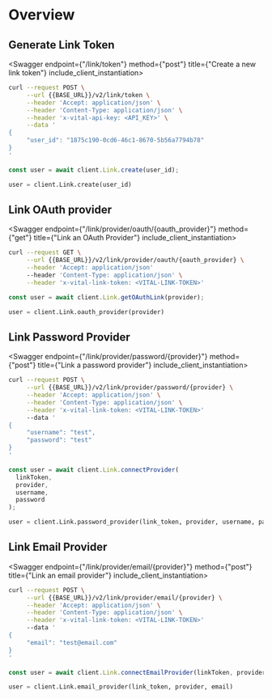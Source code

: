 
# Overview

## Generate Link Token

<Swagger endpoint={"/link/token"} method={"post"} title={"Create a new link token"} include_client_instantiation>

```bash
curl --request POST \
     --url {{BASE_URL}}/v2/link/token \
     --header 'Accept: application/json' \
     --header 'Content-Type: application/json' \
     --header 'x-vital-api-key: <API_KEY>' \
     --data '
{
     "user_id": "1875c190-0cd6-46c1-8670-5b56a7794b78"
}
'
```

```js
const user = await client.Link.create(user_id);
```

```python
user = client.Link.create(user_id)
```

</Swagger>

## Link OAuth provider

<Swagger endpoint={"/link/provider/oauth/{oauth_provider}"} method={"get"} title={"Link an OAuth Provider"} include_client_instantiation>

```bash
curl --request GET \
     --url {{BASE_URL}}/v2/link/provider/oauth/{oauth_provider} \
     --header 'Accept: application/json'
     --header 'Content-Type: application/json' \
     --header 'x-vital-link-token: <VITAL-LINK-TOKEN>'
```

```js
const user = await client.Link.getOAuthLink(provider);
```

```python
user = client.Link.oauth_provider(provider)
```

</Swagger>

## Link Password Provider

<Swagger endpoint={"/link/provider/password/{provider}"} method={"post"} title={"Link a password provider"} include_client_instantiation>

```bash
curl --request POST \
     --url {{BASE_URL}}/v2/link/provider/password/{provider} \
     --header 'Accept: application/json' \
     --header 'Content-Type: application/json' \
     --header 'x-vital-link-token: <VITAL-LINK-TOKEN>'
     --data '
{
     "username": "test",
     "password": "test"
}
'
```

```js
const user = await client.Link.connectProvider(
  linkToken,
  provider,
  username,
  password
);
```

```python
user = client.Link.password_provider(link_token, provider, username, password)
```

</Swagger>

## Link Email Provider

<Swagger endpoint={"/link/provider/email/{provider}"} method={"post"} title={"Link an email provider"} include_client_instantiation>

```bash
curl --request POST \
     --url {{BASE_URL}}/v2/link/provider/email/{provider} \
     --header 'Accept: application/json' \
     --header 'Content-Type: application/json' \
     --header 'x-vital-link-token: <VITAL-LINK-TOKEN>'
     --data '
{
     "email": "test@email.com"
}
'
```

```js
const user = await client.Link.connectEmailProvider(linkToken, provider, email);
```

```python
user = client.Link.email_provider(link_token, provider, email)
```

</Swagger>
